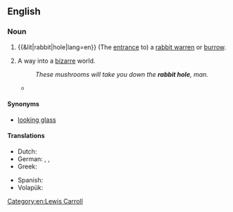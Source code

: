 ==English==
{{wikipedia}}

===Noun===
{{en-noun}}

# {{&lit|rabbit|hole|lang=en}} (The [[entrance]] to) a [[rabbit warren]] or [[burrow]].
# {{lb|en|idiomatic|from ''[[Wikipedia:Alice in Wonderland|Alice in Wonderland]]''}} A way into a [[bizarre]] world.
#: ''These mushrooms will take you down the '''rabbit hole''', man. ''
#* {{quote-video
|date=1999-03-31
|title=[[w:The Matrix (film)|The Matrix]]
|people={{w|Laurence Fishburne}}
|role=[[w:Morpheus (The Matrix)|Morpheus]]
|passage=You [[take the red pill]], you stay in Wonderland, and I show you how deep the '''rabbit hole''' goes.
}}

====Synonyms====
* {{sense|way into a bizarre world}} [[looking glass]]

====Translations====
{{trans-top|(entrance to) a rabbit warren or burrow}}
* Dutch: {{t+|nl|konijnenhol|n}}
* German: {{t|de|Kaninchenloch|n}}, {{t|de|Kaninchenhöhle|f}}, {{t+|de|Kaninchenbau|m}}
* Greek: {{t|el|κουνελότρυπα|f}}
{{trans-mid}}
* Spanish: {{t+|es|madriguera|f}}
* Volapük: {{t|vo|kroligahog}}
{{trans-bottom}}

[[Category:en:Lewis Carroll]]